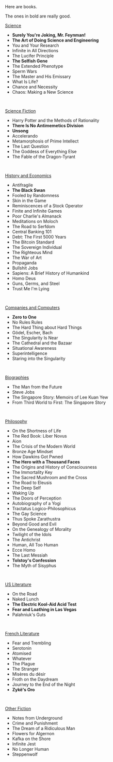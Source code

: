 <div className="not-prose bookPage">
Here are books.

The ones in bold are really good.
<br />

<u>Science</u>
- **Surely You're Joking, Mr. Feynman!**
- **The Art of Doing Science and Engineering**
- You and Your Research
- Infinite in All Directions
- The Lucifer Principle
- **The Selfish Gene**
- The Extended Phenotype
- Sperm Wars
- The Master and His Emissary
- What Is Life?
- Chance and Necessity
- Chaos: Making a New Science
<br />

<u>Science Fiction</u>
- Harry Potter and the Methods of Rationality
- **There Is No Antimemetics Division**
- **Unsong**
- Accelerando
- Metamorphosis of Prime Intellect
- The Last Question
- The Goddess of Everything Else
- The Fable of the Dragon-Tyrant
<br />

<u>History and Economics</u>
- Antifragile
- **The Black Swan**
- Fooled by Randomness
- Skin in the Game
- Reminiscences of a Stock Operator
- Finite and Infinite Games
- Poor Charlie's Almanack
- Meditations on Moloch
- The Road to Serfdom
- Central Banking 101
- Debt: The First 5000 Years
- The Bitcoin Standard
- The Sovereign Individual
- The Righteous Mind
- The War of Art
- Propaganda
- Bullshit Jobs
- Sapiens: A Brief History of Humankind
- Homo Deus
- Guns, Germs, and Steel
- Trust Me I'm Lying
<br />

<u>Companies and Computers</u>
- **Zero to One**
- No Rules Rules
- The Hard Thing about Hard Things
- Gödel, Escher, Bach
- The Singularity Is Near
- The Cathedral and the Bazaar
- Situational Awareness
- Superintelligence
- Staring into the Singularity
<br />

<u>Biographies</u>
- The Man from the Future
- Steve Jobs
- The Singapore Story: Memoirs of Lee Kuan Yew
- From Third World to First: The Singapore Story
<br />

<u>Philosophy</u>
- On the Shortness of Life
- The Red Book: Liber Novus
- Aion
- The Crisis of the Modern World
- Bronze Age Mindset
- How Dawkins Got Pwned
- **The Hero with a Thousand Faces**
- The Origins and History of Consciousness
- The Immortality Key
- The Sacred Mushroom and the Cross
- The Road to Eleusis
- The Deep Self
- Waking Up
- The Doors of Perception
- Autobiography of a Yogi
- Tractatus Logico-Philosophicus
- The Gay Science
- Thus Spoke Zarathustra
- Beyond Good and Evil
- On the Genealogy of Morality
- Twilight of the Idols
- The Antichrist
- Human, All Too Human
- Ecce Homo
- The Last Messiah
- **Tolstoy's Confession**
- The Myth of Sisyphus
<br />

<u>US Literature</u>
- On the Road
- Naked Lunch
- **The Electric Kool-Aid Acid Test**
- **Fear and Loathing in Las Vegas**
- Palahniuk's Guts
<br />

<u>French Literature</u>
- Fear and Trembling
- Serotonin
- Atomised
- Whatever
- The Plague
- The Stranger
- Misères du désir
- Froth on the Daydream
- Journey to the End of the Night
- **Zykë's Oro**
<br />

<u>Other Fiction</u>
- Notes from Underground
- Crime and Punishment
- The Dream of a Ridiculous Man
- Flowers for Algernon
- Kafka on the Shore
- Infinite Jest
- No Longer Human
- Steppenwolf
<br /><br />

</div>